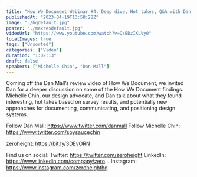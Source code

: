 ```yaml
---
title: "How We Document Webinar #4: Deep dive, Hot takes, Q&A with Dan Mall and Michelle Chin"
publishedAt: "2023-04-19T13:58:28Z"
image: "./hqdefault.jpg"
poster: "./maxresdefault.jpg"
videoUrl: "https://www.youtube.com/watch?v=QsBDzIKLVy0"
localImages: true
tags: ["Unsorted"]
categories: ["Video"]
duration: "1:02:13"
draft: false
speakers: ["Michelle Chin", "Dan Mall"]
---
```


Coming off the Dan Mall’s review video of How We Document, we invited Dan for a deeper discussion on some of the How We Document findings. Michelle Chin, our design advocate, and Dan talk about what they found interesting, hot takes based on survey results, and potentially new approaches for documenting, communicating, and positioning design systems.

Follow Dan Mall: https://www.twitter.com/danmall
Follow Michelle Chin: https://www.twitter.com/soysaucechin

zeroheight: https://bit.ly/3DEvORN

Find us on social:
Twitter: https://twitter.com/zeroheight
LinkedIn: https://www.linkedin.com/company/zero...
Instagram: https://www.instagram.com/zeroheighthq
